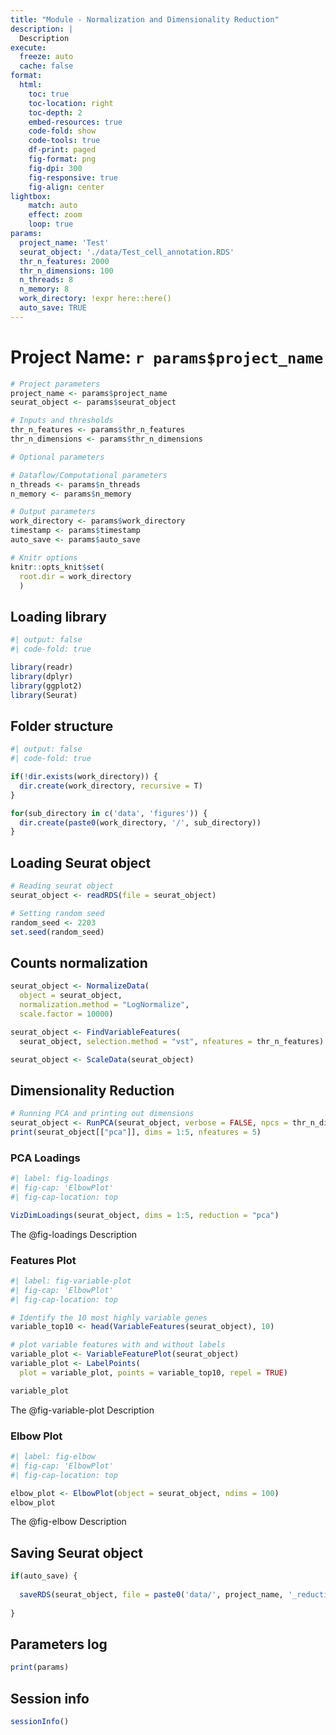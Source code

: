 ```yaml
---
title: "Module - Normalization and Dimensionality Reduction"
description: | 
  Description
execute:
  freeze: auto
  cache: false
format:
  html:
    toc: true
    toc-location: right
    toc-depth: 2
    embed-resources: true
    code-fold: show
    code-tools: true
    df-print: paged
    fig-format: png
    fig-dpi: 300
    fig-responsive: true
    fig-align: center
lightbox:
    match: auto
    effect: zoom
    loop: true
params:
  project_name: 'Test'
  seurat_object: './data/Test_cell_annotation.RDS'
  thr_n_features: 2000
  thr_n_dimensions: 100
  n_threads: 8
  n_memory: 8
  work_directory: !expr here::here()
  auto_save: TRUE
---
```


# Project Name: `r params$project_name`

```r

# Project parameters 
project_name <- params$project_name
seurat_object <- params$seurat_object

# Inputs and thresholds
thr_n_features <- params$thr_n_features
thr_n_dimensions <- params$thr_n_dimensions

# Optional parameters

# Dataflow/Computational parameters
n_threads <- params$n_threads
n_memory <- params$n_memory

# Output parameters
work_directory <- params$work_directory
timestamp <- params$timestamp
auto_save <- params$auto_save

# Knitr options
knitr::opts_knit$set(
  root.dir = work_directory
  )

```

## Loading library

```r
#| output: false
#| code-fold: true

library(readr)
library(dplyr)
library(ggplot2)
library(Seurat)

```

## Folder structure

```r
#| output: false
#| code-fold: true

if(!dir.exists(work_directory)) {
  dir.create(work_directory, recursive = T)
}

for(sub_directory in c('data', 'figures')) {
  dir.create(paste0(work_directory, '/', sub_directory))
}

```

## Loading Seurat object

```r

# Reading seurat object
seurat_object <- readRDS(file = seurat_object)

# Setting random seed
random_seed <- 2203
set.seed(random_seed)

```

## Counts normalization

```r

seurat_object <- NormalizeData(
  object = seurat_object, 
  normalization.method = "LogNormalize",
  scale.factor = 10000)

seurat_object <- FindVariableFeatures(
  seurat_object, selection.method = "vst", nfeatures = thr_n_features)

seurat_object <- ScaleData(seurat_object)

```

## Dimensionality Reduction

```r

# Running PCA and printing out dimensions
seurat_object <- RunPCA(seurat_object, verbose = FALSE, npcs = thr_n_dimensions)
print(seurat_object[["pca"]], dims = 1:5, nfeatures = 5)

```

### PCA Loadings

```r
#| label: fig-loadings
#| fig-cap: 'ElbowPlot'
#| fig-cap-location: top

VizDimLoadings(seurat_object, dims = 1:5, reduction = "pca")

```

:::{.callout-tip}
The @fig-loadings Description
:::

### Features Plot

```r
#| label: fig-variable-plot
#| fig-cap: 'ElbowPlot'
#| fig-cap-location: top

# Identify the 10 most highly variable genes
variable_top10 <- head(VariableFeatures(seurat_object), 10)

# plot variable features with and without labels
variable_plot <- VariableFeaturePlot(seurat_object)
variable_plot <- LabelPoints(
  plot = variable_plot, points = variable_top10, repel = TRUE)

variable_plot

```

:::{.callout-tip}
The @fig-variable-plot Description
:::

### Elbow Plot

```r
#| label: fig-elbow
#| fig-cap: 'ElbowPlot'
#| fig-cap-location: top

elbow_plot <- ElbowPlot(object = seurat_object, ndims = 100)
elbow_plot

```

:::{.callout-tip}
The @fig-elbow Description
:::

## Saving Seurat object

```r

if(auto_save) {
  
  saveRDS(seurat_object, file = paste0('data/', project_name, '_reduction_object.RDS'))
  
}

```



## Parameters log

```r

print(params)

```

## Session info

```r

sessionInfo()

```
